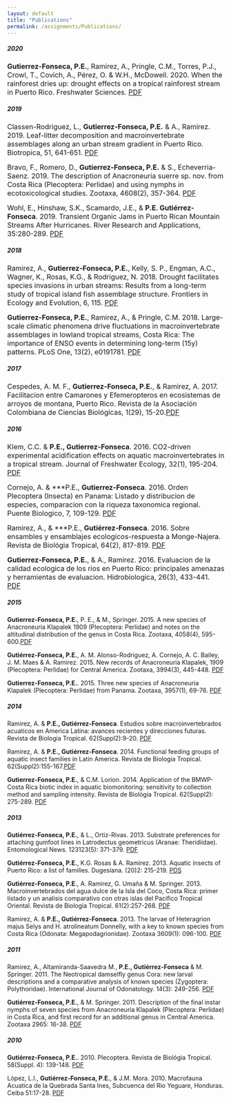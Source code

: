 ```yaml
---
layout: default
title: "Publications"
permalink: /assignments/Publications/
---
```

</div>
</div>
<div class="container">
       
       
<h5><strong>2020</strong></h5>

<p><font size="3"><strong>Gutierrez-Fonseca, P.E.</strong>, Ramirez, A., Pringle, C.M., Torres, P.J., Crowl, T., Covich, A., Pérez, O. & W.H., McDowell. 2020.  When the rainforest dries up: drought effects on a tropical rainforest stream in Puerto Rico. Freshwater Sciences. <a href="https://www.journals.uchicago.edu/doi/pdfplus/10.1086/708808">PDF</a></font></p>
</div>
<div class="container">
<h5><strong>2019</strong></h5>

<p><font size="3">Classen-Rodriguez, L., <strong>Gutierrez-Fonseca, P.E.</strong> & A., Ramirez. 2019. Leaf-litter decomposition and macroinvertebrate assemblages along an urban stream gradient in Puerto Rico. Biotropica, 51, 641-651. <a href="https://onlinelibrary.wiley.com/doi/full/10.1111/btp.12685?casa_token=SxRbcSedCnYAAAAA%3Ag-Xbuq6QzhwjpqJoNTLVGi9x9fpHaZnSbnGFXbBwWufOB9gATSKh7KJcAbfF3MyFZPoMvUh--5JAoMjd7w">PDF</a></font></p>
</div>
<div class="container">
<p><font size="3">Bravo, F., Romero, D., <strong>Gutierrez-Fonseca, P.E.</strong> & S., Echeverria-Saenz. 2019. The description of Anacroneuria suerre sp. nov. from Costa Rica (Plecoptera: Perlidae) and using nymphs in ecotoxicological studies. Zootaxa, 4608(2), 357-364. <a href="https://www.biotaxa.org/Zootaxa/article/view/zootaxa.4608.2.9">PDF</a></font></p>
</div>
<div class="container">
<p><font size="3">Wohl, E., Hinshaw, S.K., Scamardo, J.E., & <strong>P.E. Gutiérrez-Fonseca</strong>. 2019. Transient Organic Jams in Puerto Rican Mountain Streams After Hurricanes. River Research and Applications, 35:280-289. <a href="https://onlinelibrary.wiley.com/doi/full/10.1002/rra.3405">PDF</a></font></p>
</div>

<div class="container">
<h5><strong>2018</strong></h5>

<p><font size="3">Ramirez, A., <strong>Gutierrez-Fonseca, P.E.</strong>, Kelly, S. P., Engman, A.C., Wagner, K., Rosas, K.G., & Rodriguez, N. 2018. Drought facilitates species invasions in urban streams: Results from a long-term study of tropical island fish assemblage structure. Frontiers in Ecology and Evolution, 6, 115. <a href="https://www.frontiersin.org/articles/10.3389/fevo.2018.00115/full?&utm_source=Email_to_authors_&utm_medium=Email&utm_content=T1_11.5e1_author&utm_campaign=Email_publication&field=&journalName=Frontiers_in_Ecology_and_Evolution&id=324301">PDF</a></font></p>
</div>
<div class="container">
<p><font size="3"><strong>Gutierrez-Fonseca, P.E.</strong>, Ramirez, A., & Pringle, C.M. 2018. Large-scale climatic phenomena drive fluctuations in macroinvertebrate assemblages in lowland tropical streams, Costa Rica: The importance of ENSO events in determining long-term (15y) patterns. PLoS One, 13(2), e0191781.  <a href="https://journals.plos.org/plosone/article?id=10.1371/journal.pone.0191781">PDF</a></font></p>
</div>

<div class="container">
<h5><strong>2017</strong></h5>

<p><font size="3">Cespedes, A. M. F., <strong>Gutierrez-Fonseca, P.E.</strong>, & Ramirez, A. 2017. Facilitacion entre Camarones y Efemeropteros en ecosistemas de arroyos de montana, Puerto Rico. Revista de la Asociación Colombiana de Ciencias Biológicas, 1(29), 15-20.<a href="https://revistaaccb.org/r/index.php/accb/article/view/136">PDF</a></font></p>
</div>

<div class="container">
<h5><strong>2016</strong></h5>

<p><font size="3">Klem, C.C. & <strong>P.E., Gutierrez-Fonseca</strong>. 2016. CO2-driven experimental acidification effects on aquatic macroinvertebrates in a tropical stream.  Journal of Freshwater Ecology, 32(1), 195-204. <a href="https://www.tandfonline.com/doi/full/10.1080/02705060.2016.1259126">PDF</a></font></p>
</div>
<div class="container">
<p><font size="3">Cornejo, A. & ***P.E., <strong>Gutierrez-Fonseca</strong>. 2016. Orden Plecoptera (Insecta) en Panama: Listado y distribucion de especies, comparacion con la riqueza taxonomica regional.  Puente Biologico, 7, 109-129. <a href="https://www.researchgate.net/publication/303137423_Orden_Plecoptera_Insecta_en_Panama_listado_distribucion_de_especies_comparacion_con_la_riqueza_taxonomica_regional">PDF</a></font></p>
</div>
<div class="container">
<p><font size="3">Ramirez, A., & ***P.E., <strong>Gutiérrez-Fonseca</strong>. 2016. Sobre ensambles y ensamblajes ecologicos-respuesta a Monge-Najera. Revista de Biológia Tropical, 64(2), 817-819. <a href="https://www.redalyc.org/pdf/449/44945722028.pdf">PDF</a></font></p>
</div>
<div class="container">
<p><font size="3"><strong>Gutierrez-Fonseca, P.E.</strong>, & A., Ramirez. 2016. Evaluacion de la calidad ecologica de los rios en Puerto Rico: principales amenazas y herramientas de evaluacion. Hidrobiologica, 26(3), 433-441. <a href="http://www.scielo.org.mx/scielo.php?pid=S0188-88972016000300433&script=sci_arttext&tlng=en">PDF</a></font></p>
</div>

<div class="container">
<h5><strong>2015</strong></h5>

<p><strong>Gutierrez-Fonseca, P.E.</strong>, P. E., & M., Springer. 2015. A new species of Anacroneuria Klapalek 1909 (Plecoptera: Perlidae) and notes on the altitudinal distribution of the genus in Costa Rica. Zootaxa, 4058(4), 595-600.<a href="https://cecb7f23-7089-45fb-b01c-28fecf16b375.filesusr.com/ugd/9d5d38_95160e47778247fb87c399116098129b.pdf">PDF</a></p>
</div>
<div class="container">
<p><strong>Gutiérrez-Fonseca, P.E.</strong>, A. M. Alonso-Rodriguez, A. Cornejo, A. C. Bailey, J. M. Maes & A. Ramirez. 2015. New records of Anacroneuria Klapalek, 1909 (Plecoptera: Perlidae) for Central America. Zootaxa, 3994(3), 445-448. <a href="https://cecb7f23-7089-45fb-b01c-28fecf16b375.filesusr.com/ugd/9d5d38_55980cc178a0460693b0e131eda7faf7.pdf">PDF</a></p>
</div>
<div class="container">
<p><strong>Gutierrez-Fonseca, P.E.</strong>. 2015. Three new species of Anacroneuria Klapalek (Plecoptera: Perlidae) from Panama. Zootaxa, 3957(1), 69-76. <a href="https://cecb7f23-7089-45fb-b01c-28fecf16b375.filesusr.com/ugd/9d5d38_daf4e7701e9a4e7e978657531d5b8486.pdf">PDF</a></p>
</div>

<div class="container">
<h5><strong>2014</strong></h5>

<p>Ramirez, A. & <strong>P.E., Gutiérrez-Fonseca</strong>. Estudios sobre macroinvertebrados acuaticos en America Latina: avances recientes y direcciones futuras. Revista de Biologia Tropical. 62(Suppl2):9-20. <a href="https://www.scielo.sa.cr/scielo.php?script=sci_arttext&pid=s0034-77442014000600001">PDF</a></p>
</div>
<div class="container">
Ramirez, A. & <strong>P.E., Gutiérrez-Fonseca</strong>. 2014. Functional feeding groups of aquatic insect families in Latin America. Revista de Biologia Tropical. 62(Suppl2):155-167.<a href="https://www.scielo.sa.cr/scielo.php?pid=S0034-77442014000600011&script=sci_arttext">PDF</a></p>
</div>
<div class="container">
<p><strong>Gutierrez-Fonseca, P.E.</strong>, & C.M. Lorion. 2014. Application of the BMWP-Costa Rica biotic index in aquatic biomonitoring: sensitivity to collection method and sampling intensity. Revista de Biológia Tropical. 62(Suppl2): 275-289. <a href="https://www.scielo.sa.cr/scielo.php?pid=S0034-77442014000600018&script=sci_arttext&tlng=en">PDF</a></p>
</div>

<div class="container">
<h5><strong>2013</strong></h5>

<p><strong>Gutiérrez-Fonseca, P.E.</strong>, & L., Ortiz-Rivas. 2013. Substrate preferences for attaching gumfoot lines in Latrodectus geometricus (Aranae: Theridiidae). Entomological News. 123123(5): 371-379. <a href="https://bioone.org/journals/entomological-news/volume-123/issue-5/021.123.0508/Substrate-Preferences-for-Attaching-Gumfoot-Lines-in-Latrodectus-geometricus-Araneae/10.3157/021.123.0508.short">PDF</a></p>
</div>
<div class="container">
<p><strong>Gutiérrez-Fonseca, P.E.</strong>, K.G. Rosas & A. Ramirez. 2013. Aquatic insects of Puerto Rico: a list of families. Dugesiana. (20)2: 215-219. <a href="https://www.researchgate.net/publication/261913585_Aquatic_insects_of_Puerto_Rico_a_list_of_families">PDS</a></p>
</div>
<div class="container">
<p><strong>Gutiérrez-Fonseca, P.E.</strong>, A. Ramirez, G. Umaña & M. Springer. 2013. Macroinvertebrados del agua dulce de la Isla del Coco, Costa Rica: primer listado y un analisis comparativo con otras islas del Pacifico Tropical Oriental. Revista de Biologia Tropical. 61(2):257-268. <a href="https://www.scielo.sa.cr/pdf/rbt/v61n2/a14v61n2">PDF</a></p>
</div>
<div class="container">
<p>Ramirez, A. & <strong>P.E., Gutiérrez-Fonseca</strong>. 2013. The larvae of Heteragrion majus Selys and H. atrolineatum Donnelly, with a key to known species from Costa Rica (Odonata: Megapodagrionidae). Zootaxa 3609(1): 096-100. <a href="https://www.mapress.com/zootaxa/2013/f/z03609p100f.pdf">PDF</a></p>
</div>

<div class="container">
<h5><strong>2011</strong></h5>

<p>Ramirez, A., Altamiranda-Saavedra M., <strong>P.E., Gutiérrez-Fonseca</strong> & M. Springer. 2011. The Neotropical damselfly genus Cora: new larval descriptions and a comparative analysis of known species (Zygoptera: Polythoridae). International Journal of Odonatology. 14(3): 249-256. <a href="https://www.tandfonline.com/doi/abs/10.1080/13887890.2011.616992">PDF</a></p>
</div>
<div class="container">
<p><strong>Gutiérrez-Fonseca, P.E.</strong>, & M. Springer. 2011. Description of the final instar nymphs of seven species from Anacroneuria Klapalek (Plecoptera: Perlidae) in Costa Rica, and first record for an additional genus in Central America. Zootaxa 2965: 16-38. <a href="https://www.researchgate.net/publication/259034499_Description_of_the_final_instar_nymphs_of_seven_species_from_Anacroneuria_Klapalek_Plecoptera_Perlidae_in_Costa_Rica_and_first_record_for_an_additional_genus_in_Central_America">PDF</a></p>
</div>

<div class="container">
<h5><strong>2010</strong></h5>

<p><strong>Gutiérrez-Fonseca, P.E.</strong>. 2010. Plecoptera. Revista de Biológia Tropical. 58(Suppl. 4): 139-148. <a href="https://www.scielo.sa.cr/scielo.php?pid=S0034-77442010000800006&script=sci_arttext&tlng=en">PDF</a></p>
</div>
<div class="container">
<p>López, L.I., <strong>Gutiérrez-Fonseca, P.E.</strong>, & J.M. Mora. 2010. Macrofauna Acuatica de la Quebrada Santa Ines, Subcuenca del Rio Yeguare, Honduras. Ceiba 51:17-28. <a href="https://s3.amazonaws.com/academia.edu.documents/32831055/Lopez_et_al_macrofauna_Santa_Ines.pdf?response-content-disposition=inline%3B%20filename%3DMacroinvertebrados_de_Santa_Ines_Hondura.pdf&X-Amz-Algorithm=AWS4-HMAC-SHA256&X-Amz-Credential=ASIATUSBJ6BAI337CXXM%2F20200330%2Fus-east-1%2Fs3%2Faws4_request&X-Amz-Date=20200330T131928Z&X-Amz-Expires=3600&X-Amz-Security-Token=IQoJb3JpZ2luX2VjEPT%2F%2F%2F%2F%2F%2F%2F%2F%2F%2FwEaCXVzLWVhc3QtMSJHMEUCIFZq1%2BQC%2FzMZvJ%2ByJMOwNJLEWQQ72iNFBkbr3HWNCjEEAiEAynPLNjbvUf2qOrC%2BcwKfTkP5M5e5ahbxKLkp6Inn6TgqvQMI7f%2F%2F%2F%2F%2F%2F%2F%2F%2F%2FARAAGgwyNTAzMTg4MTEyMDAiDFe0EInn5fVTk7SkeiqRA0Uds8DPcGBLsfpfk1H8a2L0OP1Kj1VpKQ49ZCzaWcvsSyTCzT85x5m1PaV6o7Z5tC%2Bj3%2BCaUdgnYmLe%2BvzWHx%2FQmXmKyCF57DEgLiAULFhLmapFjMs6RuyP2xXc%2BuFCtnmT1ZCTcVTqheyzRmJi89gYZW1eQ%2BciDqnwLwAZflOA28KDQJLiyyl1h3XlmeZOhI0xMb50Podc%2FOSSZcorJ2uClLAtdTwDaQQcw1h4rgRhviEvP8yAmofBfEUyLn76Zqei8amretHlGvnD9XolHXSEOm9i6Dze1uTycxEH0G0ASRj6n3evHBI5agLHHhBD1t%2FqS5PM4FDDQpaI3%2F%2BvMwKrqLaS6w9MTt5OzBb7KjJA5C6YCtt81%2BpAZj%2BWqJjmhwXFWraSEOQY%2B9Bz6NwO0ElaF6a9vy%2FgtYa14K3cJMXdMevCfypiYFnhHu34mIRWoADDxI7pWa503oiBwD2w%2B7%2FB0eMNyDwzHhPr9Qy9tAzUYtvbSUHtb3kDmpFWHXJGKO5TLgsZAHiY81VpmAEuOH09MLq4h%2FQFOusBUokn9%2Bw4KGTNvQbQUFkcIU35%2BUSSnhoOnLg5Kiyz1%2BJmQXq6vf8Hb2DQN0j0nlA46AzFVzW2PSj3sam6FQPlvHeUmd%2BZj4lBtHTvblMwevCjczGGE5YysddYjMSzBvZs2odntZfJEMyN4Qr7vdS0S%2FFAnxt7KP2Dc2PhMzDCQTdv5nwrx3uHKf1yzDSzDhprVzesnuPShfLD%2FLHNzWSo%2F13YVcsbhfIsoWfzSUCWW8sM%2BQUhOoxbz4KRVEHtY2HYAODqSLbbyuGbk1an%2BPOtEfDBzOMYsx8%2FxOSwCg3KXt2uPJCgVwp6PbG1Zw%3D%3D&X-Amz-SignedHeaders=host&X-Amz-Signature=2ada0e87ee983dd91888d6d440c3acf68f1dde977bcc0d9c81c8abfeb8613e57">PDF</a></p>
</div>
</div>
</div>
</div>